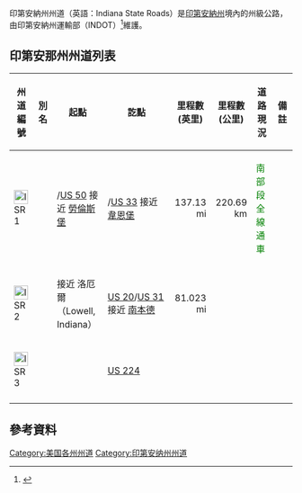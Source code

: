 {{expand|time=2017-02-10T05:24:48+00:00}}
{{infobox state highway system
|title=印第安納州州道
|shields= [[File:Indiana_3.svg|70px]][[File:Indiana_62.svg|70px]][[File:Indiana_135.svg|88px]]
|caption=印第安納州州道牌
|state='''印第安納州州道''' X (SR X)
|interstate=[[州際公路|州際公路]] X (I-X)
|us=[[美國國道|美國國道]] X (US X)
|notes=印第安納州州州道是[[印第安納州|印第安納州]]境內的州級公路。
|links=
}}
印第安納州州道（英語：Indiana State Roads）是[[印第安納州|印第安納州]]境內的州級公路，由印第安納州運輸部（INDOT）<ref>{{Cite web |url=http://www.in.gov/indot/ |title=印第安納州運輸部（INDOT） |access-date=2017-03-08 |archive-date=2021-02-23 |archive-url=https://web.archive.org/web/20210223213823/https://www.in.gov/indot/ |dead-url=no }}</ref>維護。

==印第安那州州道列表==
{| class="wikitable" style=" font-family: Arial; "
! style="width:100px; height:30px" border="1" | 州道編號
! style="width:125px; height:30px" border="1" | 別名
! style="width:250px; height:30px" border="1" | 起點
! style="width:250px; height:30px" border="1" | 訖點
! style="width:80px; height:30px" border="1" | 里程數(英里)
! style="width:80px; height:30px" border="1" | 里程數(公里)
! style="width:250px; height:30px" border="1" | 道路現況
! style="width:250px; height:30px" border="1" | 備註
|-
| [[File:Indiana_1.svg|25px]] SR 1
| 
| {{link-en|I-275}}/[[50號美國國道|US 50]] 接近 [[勞倫斯堡_(印地安納州)|勞倫斯堡]]
| {{link-en|I-469}}/[[33號美國國道|US 33]] 接近 [[韋恩堡|韋恩堡]]
| align=right | 137.13 mi
| align=right | 220.69 km
| <font color="GREEN">南部段全線通車</font>
| 
|- 
| [[File:Indiana_2.svg|25px]] SR 2
| 
| {{link-en|IL 17}} 接近 洛厄爾（Lowell, Indiana）
| [[20號美國國道|US 20]]/[[31號美國國道|US 31]] 接近 [[南本德|南本德]]
| align=right | 81.023 mi
| align=right | 
| <font color="GREEN"></font>
| 
|- 
| [[File:Indiana_3.svg|25px]] SR 3
| 
| 
| [[224號美國國道|US 224]]
| align=right | 
| align=right | 
| <font color="GREEN"></font>
| 
|- 
|}

==參考資料==
{{Reflist}}

{{美國的編號公路|state=expanded}}

[[Category:美国各州州道|Category:美国各州州道]]
[[Category:印第安纳州州道|Category:印第安纳州州道]]